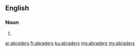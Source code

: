 ==English==

===Noun===
{{head|en|plural}}

# {{plural of|abrader|lang=en|nocat=1}}

[[ar:abraders]]
[[fr:abraders]]
[[ku:abraders]]
[[mg:abraders]]
[[my:abraders]]